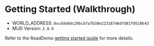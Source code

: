 # Getting Started (Walkthrough)

- WORLD_ADDRESS: `0xcdde8dc29bcb7a7b30e22318746dfd81f0510b43`
- MUD Version: `2.0.9`

Refer to the ReadDemo [getting started guide](../readdemo/getting-started.mdx)
for more details.
